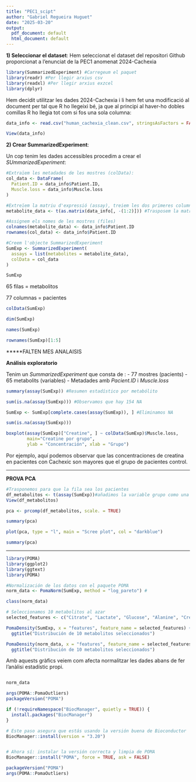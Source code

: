 ```yaml
---
title: "PEC1_scipt"
author: "Gabriel Regueira Huguet"
date: "2025-03-20"
output:
  pdf_document: default
  html_document: default
---
```


**1) Seleccionar el dataset**: Hem seleccionat el dataset del repositori Github proporcionat a l'enunciat de la PEC1 anomenat 2024-Cachexia

 

```r
library(SummarizedExperiment) #Carregeum el paquet 
library(readr) #Per llegir arxius csv
library(readxl) #Per llegir arxius exzcel
library(dplyr)
```

Hem decidit utilitzar les dades 2024-Cachexia i li hem fet una modificació al document per tal que R ho llegeixi bé, ja que al principi al haver-ho dobles comillas R ho llegia tot com si fos una sola columna:
```r
data_info <- read.csv("human_cachexia_clean.csv", stringsAsFactors = FALSE)
```


```r
View(data_info)
```


**2) Crear SummarizedExperiment**:

Un cop tenim les dades accessibles procedim a crear el *SUmmarizedExperiment*:
```r
#Extraïem les metadades de les mostres (colData):
col_data <- DataFrame(
  Patient.ID = data_info$Patient.ID,
  Muscle.loss = data_info$Muscle.loss
)

#Extreïem la matriu d'expressió (assay), treiem les dos primeres columnes (Patient.ID i Muscle.loss)
metabolite_data <- t(as.matrix(data_info[, -(1:2)])) #Trasposem la matriu per a que les files siguin els pacients i les columnes els metabolites

#Assignem els nomes de les mostres (files)
colnames(metabolite_data) <- data_info$Patient.ID
rownames(col_data) <- data_info$Patient.ID

#Creem l'objecte SummarizedExperiment
SumExp <- SummarizedExperiment(
  assays = list(metabolites = metabolite_data),
  colData = col_data
)
```


```r
SumExp
```
65 filas = metabolitos

77 columnas = pacientes

```r
colData(SumExp)
```

```r
dim(SumExp)
```
```r
names(SumExp)
```
```r
rownames(SumExp)[1:5]
```
*****FALTEN MES ANALAISIS




**Análisis exploratorio**

Tenim un *SummarizedExperiment* que consta de :
- 77 mostres (pacients)
- 65 metabolits (variables)
- Metadades amb *Pacient.ID* i *Muscle.loss*

```r
summary(assay(SumExp)) #Resumen estadístico por metabólito 
```
```r
sum(is.na(assay(SumExp))) #Observamos que hay 154 NA
```
```r
SumExp <- SumExp[complete.cases(assay(SumExp)), ] #Eliminamos NA
```


```r
sum(is.na(assay(SumExp)))
```
```r
boxplot(assay(SumExp)["Creatine", ] ~ colData(SumExp)$Muscle.loss,
        main="Creatine por grupo", 
        ylab = "Concentración", xlab = "Grupo")
```
Por ejemplo, aquí podemos observar que las concentraciones de creatina en pacientes con Cachexic son mayores que el grupo de pacientes control. 





______________________________________________________________________________________________________________________________________________________

**PROVA PCA**


```r
#Trasponemos para que la fila sea los pacientes
df_metabolitos <- t(assay(SumExp))#añadimos la variable grupo como una columna
View(df_metabolitos)
```

```r
pca <- prcomp(df_metabolitos, scale. = TRUE)
```

```r
summary(pca)
```
```r
plot(pca, type = "l", main = "Scree plot", col = "darkblue")
```


```r
summary(pca)
```

_________________________________________________________________________________________________________________________________________________




```r
library(POMA)
library(ggplot2)
library(ggtext)
library(POMA)
```

```r
#Normalización de los datos con el paquete POMA
norm_data <- PomaNorm(SumExp, method = "log_pareto") # 
```


```r
class(norm_data)
```

```r
# Seleccionamos 10 metabolitos al azar 
selected_features <- c("Citrate", "Lactate", "Glucose", "Alanine", "Creatine", "Glucos", "Glutamine", "Glycine", "Glycolate", "Piruvate")

PomaDensity(SumExp, x = "features", feature_name = selected_features) +
  ggtitle("Distribución de 10 metabolitos seleccionados")

```

```r
PomaDensity(norm_data, x = "features", feature_name = selected_features) +
  ggtitle("Distribución de 10 metabolitos seleccionados")
```
Amb aquests gràfics veiem com afecta normalitzar les dades abans de fer l'anàlisi estadístic propi. 


```r

```
```r
norm_data
```


```r
args(POMA::PomaOutliers)
packageVersion("POMA")

```


```r
if (!requireNamespace("BiocManager", quietly = TRUE)) {
  install.packages("BiocManager")
}

# Este paso asegura que estás usando la versión buena de Bioconductor
BiocManager::install(version = "3.20")


# Ahora sí: instalar la versión correcta y limpia de POMA
BiocManager::install("POMA", force = TRUE, ask = FALSE)


```



```r
packageVersion("POMA")
args(POMA::PomaOutliers)

```












































